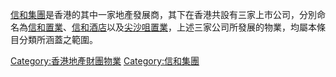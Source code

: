 [[信和集團|信和集團]]是香港的其中一家地產發展商，其下在香港共設有三家上市公司，分別命名為[[信和置業|信和置業]]­、[[信和酒店|信和酒店]]以及[[尖沙咀置業|尖沙咀置業]]，上述三家公司所發展的物業，均屬本條目分類所涵蓋之範圍。

[[Category:香港地產財團物業|Category:香港地產財團物業]]
[[Category:信和集團|Category:信和集團]]